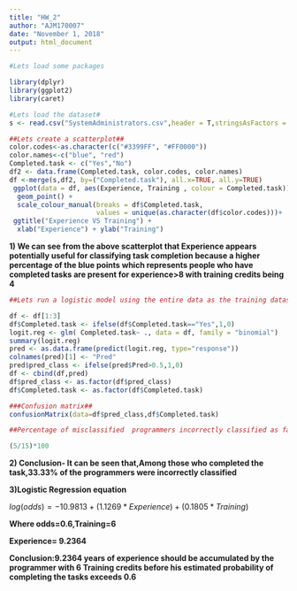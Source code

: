 ---
title: "HW_2"
author: "AJM170007"
date: "November 1, 2018"
output: html_document
---


```{r}
#Lets load some packages

library(dplyr)
library(ggplot2)
library(caret)

#Lets load the dataset#
s <- read.csv("SystemAdministrators.csv",header = T,stringsAsFactors = F) 

##Lets create a scatterplot##
color.codes<-as.character(c("#3399FF", "#FF0000"))
color.names<-c("blue", "red")
Completed.task <- c("Yes","No")
df2 <- data.frame(Completed.task, color.codes, color.names)
df <-merge(s,df2, by=("Completed.task"), all.x=TRUE, all.y=TRUE)
 ggplot(data = df, aes(Experience, Training , colour = Completed.task))+ 
  geom_point() +
  scale_colour_manual(breaks = df$Completed.task, 
                      values = unique(as.character(df$color.codes)))+
 ggtitle("Experience VS Training") +
  xlab("Experience") + ylab("Training")


```


**1) We can see from the above scatterplot that Experience appears potentially useful for classifying task completion because a higher percentage of the blue points which represents people who have completed tasks are present for experience>8 with training credits being 4**   

```{r}

##Lets run a logistic model using the entire data as the training dataset##

df <- df[1:3]
df$Completed.task <- ifelse(df$Completed.task=="Yes",1,0)
logit.reg <- glm( Completed.task~ ., data = df, family = "binomial") 
summary(logit.reg)
pred <- as.data.frame(predict(logit.reg, type="response"))
colnames(pred)[1] <- "Pred"
pred$pred_class <- ifelse(pred$Pred>0.5,1,0)
df <- cbind(df,pred)
df$pred_class <- as.factor(df$pred_class)
df$Completed.task <- as.factor(df$Completed.task)

```
```{r}
###Confusion matrix##
confusionMatrix(data=df$pred_class,df$Completed.task)

```

```{r}

##Percentage of misclassified  programmers incorrectly classified as failing to complete the task#

(5/15)*100

```


**2) Conclusion- It can be seen that,Among those who completed the task,33.33% of the programmers were incorrectly classified**


**3)Logistic Regression equation**

$log(odds) = -10.9813 + ( 1.1269 * Experience) + ( 0.1805 * Training)$

**Where odds=0.6,Training=6**

**Experience= 9.2364**

**Conclusion:9.2364 years of experience should be accumulated by the programmer with 6 Training credits before his estimated probability of completing the tasks exceeds 0.6** 

